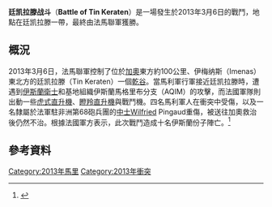 {{noteTA
|1=zh-cn:马里; zh-hk:馬里; zh-tw:馬利
}}
{{infobox military conflict
|conflict= 廷凯拉滕战斗
|partof= [[馬里北部衝突|馬里北部衝突]]
|date = 2013年3月6日
|place = [[馬利|馬利]][[加奧區|加奧區]]廷凯拉滕
|result = 法馬聯軍勝利
|combatants_header=
|combatant1 = {{Flag|France}} 
{{Flag|Mali}}
|combatant2 = {{flagicon image|ShababFlag.svg}} MOJWA
|strength1 = 未知
|strength2 = 未知
|casualties1 = {{Flagicon|France}} 1人陣亡
{{Flagicon|Mali}} 4人受傷
|casualties2 = 10人陣亡
}}
{{Campaignbox 馬里北部衝突}}

'''廷凯拉滕战斗'''（'''Battle of Tin Keraten'''）是一場發生於2013年3月6日的戰鬥，地點在廷凯拉滕一帶，最終由法馬聯軍獲勝。

== 概況 ==
2013年3月6日，法馬聯軍控制了位於[[加奧|加奧]]東方約100公里、伊梅纳斯（Imenas）東北方的廷凯拉滕（Tin Keraten）一個[[乾谷|乾谷]]。當馬利軍行軍接近廷凯拉滕時，遭遇到[[伊斯蘭衛士|伊斯蘭衛士]]和基地組織伊斯蘭馬格里布分支（AQIM）的攻擊，而法國軍隊則出動一些[[虎式直升機|虎式直升機]]、[[瞪羚直升機|瞪羚直升機]]與戰鬥機。四名馬利軍人在衝突中受傷，以及一名隸屬於法軍駐非洲第68砲兵團的[[中士|中士]]Wilfried Pingaud重傷，被送往加奧救治後仍然不治。根據法國軍方表示，此次戰鬥造成十名伊斯蘭份子陣亡。<ref>{{Cite web |url=http://www.france24.com/en/20130306-fourth-french-soldier-killed-mali-war-military |title=存档副本 |access-date=2013-05-12 |archive-date=2021-12-20 |archive-url=https://web.archive.org/web/20211220101525/https://www.france24.com/en/20130306-fourth-french-soldier-killed-mali-war-military }}</ref>

== 參考資料 ==
{{reflist}}

{{Mali-stub}}

[[Category:2013年馬里|Category:2013年馬里]]
[[Category:2013年衝突|Category:2013年衝突]]